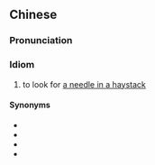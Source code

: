 {{also|海底摸针}}
==Chinese==
{{zh-forms|s=海底摸针|type=211}}

===Pronunciation===
{{zh-pron
|m=hǎidǐmōzhēn
|md=hāi-{d}ā̤-muŏ-{c}ĕng
|mn=twk:hái-té-bong-chiam/twt:hái-tóe-bong-chiam
|cat=cy
}}

===Idiom===
{{zh-idiom}}

# to look for [[a needle in a haystack]]
#: {{zh-x|可惜 人{lîn}海 茫茫，欲\要{beh} 揣\找{chhē} 會合 的 人，喔 @~，親像 海底摸針{chiam}，阮{gún} 早就{tiō} 無 向望\央{ǹg}望。|Unfortunately, there is a vast sea of people, woah. To look for someone who can get along with me is like '''looking for a needle in a haystack'''. I've got no hope early on.|MN|ref={{w2|zh|江蕙}} ({{w|Jody Chiang}}) feat. {{w2|zh|陳嘉樺}} ({{w|Ella Chen}}), 歹逗陣}}

====Synonyms====
* {{zh-l|大海撈針}}
* {{zh-l|海底撈針}}
* {{zh-l|東海撈針}}
* {{zh-l|水底撈針}}